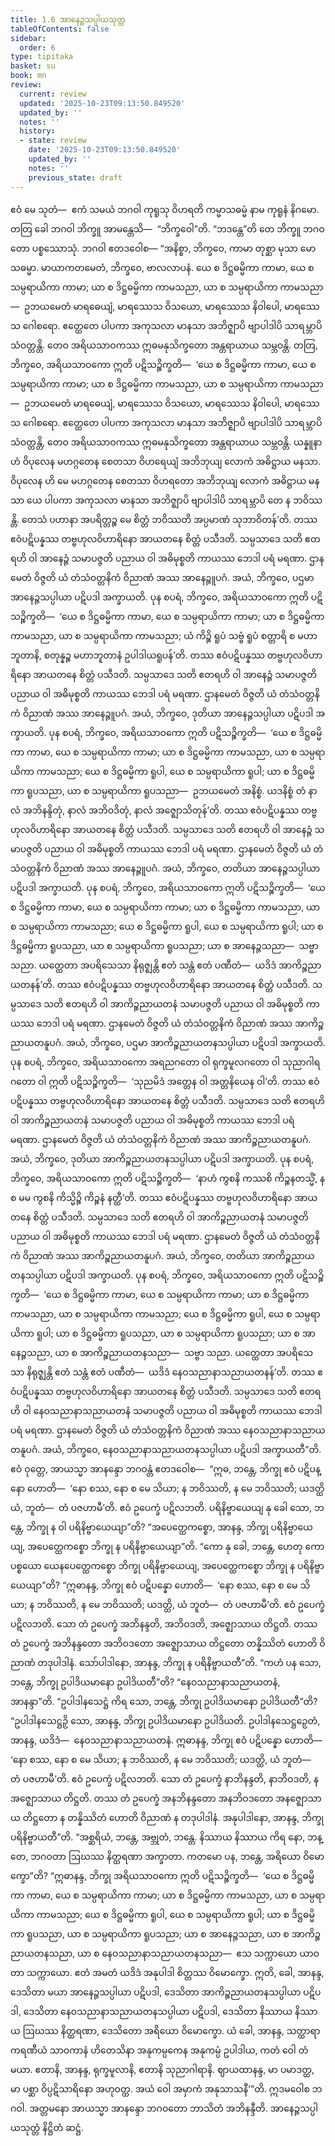 ```yaml
---
title: 1.6 အာနေဉ္ဇသပ္ပါယသုတ္တ
tableOfContents: false
sidebar:
  order: 6
type: tipitaka
basket: su
book: mn
review:
  current: review
  updated: '2025-10-23T09:13:50.849520'
  updated_by: ''
  notes: ''
  history:
  - state: review
    date: '2025-10-23T09:13:50.849520'
    updated_by: ''
    notes: ''
    previous_state: draft
---
```



<ReviewStatus review={frontmatter.review} showDetails={true} />

<HypothesisAnnotation frontmatter={frontmatter} />

<DynamicBreadcrumb />

<Division number="66" book="mn" e="ch" v="24" p="133">

<Paragraph number="137" book="mn">
ဧဝံ မေ သုတံ—  ဧကံ သမယံ ဘဂဝါ ကုရူသု ဝိဟရတိ ကမ္မာသဓမ္မံ နာမ ကုရူနံ နိဂမော. တတြ ခေါ ဘဂဝါ ဘိက္ခူ အာမန္တေသိ—  “ဘိက္ခဝေါ”တိ. “ဘဒန္တေ”တိ တေ ဘိက္ခူ ဘဂဝတော ပစ္စဿောသုံ. ဘဂဝါ ဧတဒဝေါစ—
</Paragraph>

<Paragraph number="138" book="mn">
“အနိစ္စာ, ဘိက္ခဝေ, ကာမာ တုစ္ဆာ မုသာ မောသဓမ္မာ. မာယာကတမေတံ, ဘိက္ခဝေ, ဗာလလာပနံ. ယေ စ ဒိဋ္ဌဓမ္မိကာ ကာမာ, ယေ စ သမ္ပရာယိကာ ကာမာ; ယာ စ ဒိဋ္ဌဓမ္မိကာ ကာမသညာ, ယာ စ သမ္ပရာယိကာ ကာမသညာ—  ဥဘယမေတံ မာရဓေယျံ, မာရဿေသ ဝိသယော, မာရဿေသ နိဝါပေါ, မာရဿေသ ဂေါစရော. ဧတ္ထေတေ ပါပကာ အကုသလာ မာနသာ အဘိဇ္ဈာပိ ဗျာပါဒါပိ သာရမ္ဘာပိ သံဝတ္တန္တိ. တေဝ အရိယသာဝကဿ ဣဓမနုသိက္ခတော အန္တရာယာယ သမ္ဘဝန္တိ. တတြ, ဘိက္ခဝေ, အရိယသာဝကော ဣတိ ပဋိသဉ္စိက္ခတိ—  ‘ယေ စ ဒိဋ္ဌဓမ္မိကာ ကာမာ, ယေ စ သမ္ပရာယိကာ ကာမာ; ယာ စ ဒိဋ္ဌဓမ္မိကာ ကာမသညာ, ယာ စ သမ္ပရာယိကာ ကာမသညာ—  ဥဘယမေတံ မာရဓေယျံ, မာရဿေသ ဝိသယော, မာရဿေသ နိဝါပေါ, မာရဿေသ ဂေါစရော. ဧတ္ထေတေ ပါပကာ အကုသလာ မာနသာ အဘိဇ္ဈာပိ ဗျာပါဒါပိ သာရမ္ဘာပိ သံဝတ္တန္တိ, တေဝ အရိယသာဝကဿ ဣဓမနုသိက္ခတော အန္တရာယာယ သမ္ဘဝန္တိ. ယန္နူနာဟံ ဝိပုလေန မဟဂ္ဂတေန စေတသာ ဝိဟရေယျံ အဘိဘုယျ လောကံ အဓိဋ္ဌာယ မနသာ. ဝိပုလေန ဟိ မေ မဟဂ္ဂတေန စေတသာ ဝိဟရတော အဘိဘုယျ လောကံ အဓိဋ္ဌာယ မနသာ ယေ ပါပကာ အကုသလာ မာနသာ အဘိဇ္ဈာပိ ဗျာပါဒါပိ သာရမ္ဘာပိ တေ န ဘဝိဿန္တိ. တေသံ ပဟာနာ အပရိတ္တဉ္စ မေ စိတ္တံ ဘဝိဿတိ အပ္ပမာဏံ သုဘာဝိတန်’တိ. တဿ ဧဝံပဋိပန္နဿ တဗ္ဗဟုလဝိဟာရိနော အာယတနေ စိတ္တံ ပသီဒတိ. သမ္ပသာဒေ သတိ ဧတရဟိ ဝါ အာနေဉ္ဇံ သမာပဇ္ဇတိ ပညာယ ဝါ အဓိမုစ္စတိ ကာယဿ ဘေဒါ ပရံ မရဏာ. ဌာနမေတံ ဝိဇ္ဇတိ ယံ တံသံဝတ္တနိကံ ဝိညာဏံ အဿ အာနေဉ္ဇူပဂံ. အယံ, ဘိက္ခဝေ, ပဌမာ အာနေဉ္ဇသပ္ပါယာ ပဋိပဒါ အက္ခာယတိ.
</Paragraph>

</Division>
<Division number="67" book="mn" e="ch" v="24" p="134">

<Paragraph number="139" book="mn">
ပုန စပရံ, ဘိက္ခဝေ, အရိယသာဝကော ဣတိ ပဋိသဉ္စိက္ခတိ—  ‘ယေ စ ဒိဋ္ဌဓမ္မိကာ ကာမာ, ယေ စ သမ္ပရာယိကာ ကာမာ; ယာ စ ဒိဋ္ဌဓမ္မိကာ ကာမသညာ, ယာ စ သမ္ပရာယိကာ ကာမသညာ; ယံ ကိဉ္စိ ရူပံ သဗ္ဗံ ရူပံ စတ္တာရိ စ မဟာဘူတာနိ, စတုန္နဉ္စ မဟာဘူတာနံ ဥပါဒါယရူပန်’တိ. တဿ ဧဝံပဋိပန္နဿ တဗ္ဗဟုလဝိဟာရိနော အာယတနေ စိတ္တံ ပသီဒတိ. သမ္ပသာဒေ သတိ ဧတရဟိ ဝါ အာနေဉ္ဇံ သမာပဇ္ဇတိ ပညာယ ဝါ အဓိမုစ္စတိ ကာယဿ ဘေဒါ ပရံ မရဏာ. ဌာနမေတံ ဝိဇ္ဇတိ ယံ တံသံဝတ္တနိကံ ဝိညာဏံ အဿ အာနေဉ္ဇူပဂံ. အယံ, ဘိက္ခဝေ, ဒုတိယာ အာနေဉ္ဇသပ္ပါယာ ပဋိပဒါ အက္ခာယတိ.
</Paragraph>

<Paragraph number="140" book="mn">
ပုန စပရံ, ဘိက္ခဝေ, အရိယသာဝကော ဣတိ ပဋိသဉ္စိက္ခတိ—  ‘ယေ စ ဒိဋ္ဌဓမ္မိကာ ကာမာ, ယေ စ သမ္ပရာယိကာ ကာမာ; ယာ စ ဒိဋ္ဌဓမ္မိကာ ကာမသညာ, ယာ စ သမ္ပရာယိကာ ကာမသညာ; ယေ စ ဒိဋ္ဌဓမ္မိကာ ရူပါ, ယေ စ သမ္ပရာယိကာ ရူပါ; ယာ စ ဒိဋ္ဌဓမ္မိကာ ရူပသညာ, ယာ စ သမ္ပရာယိကာ ရူပသညာ—  ဥဘယမေတံ အနိစ္စံ. ယဒနိစ္စံ တံ နာလံ အဘိနန္ဒိတုံ, နာလံ အဘိဝဒိတုံ, နာလံ အဇ္ဈောသိတုန်’တိ. တဿ ဧဝံပဋိပန္နဿ တဗ္ဗဟုလဝိဟာရိနော အာယတနေ စိတ္တံ ပသီဒတိ. သမ္ပသာဒေ သတိ ဧတရဟိ ဝါ အာနေဉ္ဇံ သမာပဇ္ဇတိ ပညာယ ဝါ အဓိမုစ္စတိ ကာယဿ ဘေဒါ ပရံ မရဏာ. ဌာနမေတံ ဝိဇ္ဇတိ ယံ တံသံဝတ္တနိကံ ဝိညာဏံ အဿ အာနေဉ္ဇူပဂံ. အယံ, ဘိက္ခဝေ, တတိယာ အာနေဉ္ဇသပ္ပါယာ ပဋိပဒါ အက္ခာယတိ.
</Paragraph>

</Division>
<Division number="68" book="mn" e="ch" v="24" p="135">

<Paragraph number="141" book="mn">
ပုန စပရံ, ဘိက္ခဝေ, အရိယသာဝကော ဣတိ ပဋိသဉ္စိက္ခတိ—  ‘ယေ စ ဒိဋ္ဌဓမ္မိကာ ကာမာ, ယေ စ သမ္ပရာယိကာ ကာမာ; ယာ စ ဒိဋ္ဌဓမ္မိကာ ကာမသညာ, ယာ စ သမ္ပရာယိကာ ကာမသညာ; ယေ စ ဒိဋ္ဌဓမ္မိကာ ရူပါ, ယေ စ သမ္ပရာယိကာ ရူပါ; ယာ စ ဒိဋ္ဌဓမ္မိကာ ရူပသညာ, ယာ စ သမ္ပရာယိကာ ရူပသညာ; ယာ စ အာနေဉ္ဇသညာ—  သဗ္ဗာ သညာ. ယတ္ထေတာ အပရိသေသာ နိရုဇ္ဈန္တိ ဧတံ သန္တံ ဧတံ ပဏီတံ—  ယဒိဒံ အာကိဉ္စညာယတနန်’တိ. တဿ ဧဝံပဋိပန္နဿ တဗ္ဗဟုလဝိဟာရိနော အာယတနေ စိတ္တံ ပသီဒတိ. သမ္ပသာဒေ သတိ ဧတရဟိ ဝါ အာကိဉ္စညာယတနံ သမာပဇ္ဇတိ ပညာယ ဝါ အဓိမုစ္စတိ ကာယဿ ဘေဒါ ပရံ မရဏာ. ဌာနမေတံ ဝိဇ္ဇတိ ယံ တံသံဝတ္တနိကံ ဝိညာဏံ အဿ အာကိဉ္စညာယတနူပဂံ. အယံ, ဘိက္ခဝေ, ပဌမာ အာကိဉ္စညာယတနသပ္ပါယာ ပဋိပဒါ အက္ခာယတိ.
</Paragraph>

</Division>
<Division number="69" book="mn" e="ch" v="24" p="136">

<Paragraph number="142" book="mn">
ပုန စပရံ, ဘိက္ခဝေ, အရိယသာဝကော အရညဂတော ဝါ ရုက္ခမူလဂတော ဝါ သုညာဂါရဂတော ဝါ ဣတိ ပဋိသဉ္စိက္ခတိ—  ‘သုညမိဒံ အတ္တေန ဝါ အတ္တနိယေန ဝါ’တိ. တဿ ဧဝံပဋိပန္နဿ တဗ္ဗဟုလဝိဟာရိနော အာယတနေ စိတ္တံ ပသီဒတိ. သမ္ပသာဒေ သတိ ဧတရဟိ ဝါ အာကိဉ္စညာယတနံ သမာပဇ္ဇတိ ပညာယ ဝါ အဓိမုစ္စတိ ကာယဿ ဘေဒါ ပရံ မရဏာ. ဌာနမေတံ ဝိဇ္ဇတိ ယံ တံသံဝတ္တနိကံ ဝိညာဏံ အဿ အာကိဉ္စညာယတနူပဂံ. အယံ, ဘိက္ခဝေ, ဒုတိယာ အာကိဉ္စညာယတနသပ္ပါယာ ပဋိပဒါ အက္ခာယတိ.
</Paragraph>

</Division>
<Division number="70" book="mn" e="ch" v="24" p="140">

<Paragraph number="143" book="mn">
ပုန စပရံ, ဘိက္ခဝေ, အရိယသာဝကော ဣတိ ပဋိသဉ္စိက္ခတိ—  ‘နာဟံ ကွစနိ ကဿစိ ကိဉ္စနတသ္မိံ, န စ မမ ကွစနိ ကိသ္မိဉ္စိ ကိဉ္စနံ နတ္ထီ’တိ. တဿ ဧဝံပဋိပန္နဿ တဗ္ဗဟုလဝိဟာရိနော အာယတနေ စိတ္တံ ပသီဒတိ. သမ္ပသာဒေ သတိ ဧတရဟိ ဝါ အာကိဉ္စညာယတနံ သမာပဇ္ဇတိ ပညာယ ဝါ အဓိမုစ္စတိ ကာယဿ ဘေဒါ ပရံ မရဏာ. ဌာနမေတံ ဝိဇ္ဇတိ ယံ တံသံဝတ္တနိကံ ဝိညာဏံ အဿ အာကိဉ္စညာယတနူပဂံ. အယံ, ဘိက္ခဝေ, တတိယာ အာကိဉ္စညာယတနသပ္ပါယာ ပဋိပဒါ အက္ခာယတိ.
</Paragraph>

<Paragraph number="144" book="mn">
ပုန စပရံ, ဘိက္ခဝေ, အရိယသာဝကော ဣတိ ပဋိသဉ္စိက္ခတိ—  ‘ယေ စ ဒိဋ္ဌဓမ္မိကာ ကာမာ, ယေ စ သမ္ပရာယိကာ ကာမာ; ယာ စ ဒိဋ္ဌဓမ္မိကာ ကာမသညာ, ယာ စ သမ္ပရာယိကာ ကာမသညာ; ယေ စ ဒိဋ္ဌဓမ္မိကာ ရူပါ, ယေ စ သမ္ပရာယိကာ ရူပါ; ယာ စ ဒိဋ္ဌဓမ္မိကာ ရူပသညာ, ယာ စ သမ္ပရာယိကာ ရူပသညာ; ယာ စ အာနေဉ္ဇသညာ, ယာ စ အာကိဉ္စညာယတနသညာ—  သဗ္ဗာ သညာ. ယတ္ထေတာ အပရိသေသာ နိရုဇ္ဈန္တိ ဧတံ သန္တံ ဧတံ ပဏီတံ—  ယဒိဒံ နေဝသညာနာသညာယတနန်’တိ. တဿ ဧဝံပဋိပန္နဿ တဗ္ဗဟုလဝိဟာရိနော အာယတနေ စိတ္တံ ပသီဒတိ. သမ္ပသာဒေ သတိ ဧတရဟိ ဝါ နေဝသညာနာသညာယတနံ သမာပဇ္ဇတိ ပညာယ ဝါ အဓိမုစ္စတိ ကာယဿ ဘေဒါ ပရံ မရဏာ. ဌာနမေတံ ဝိဇ္ဇတိ ယံ တံသံဝတ္တနိကံ ဝိညာဏံ အဿ နေဝသညာနာသညာယတနူပဂံ. အယံ, ဘိက္ခဝေ, နေဝသညာနာသညာယတနသပ္ပါယာ ပဋိပဒါ အက္ခာယတီ”တိ.
</Paragraph>

</Division>
<Division number="71" book="mn" e="ch" v="24" p="141">

<Paragraph number="145" book="mn">
ဧဝံ ဝုတ္တေ, အာယသ္မာ အာနန္ဒော ဘဂဝန္တံ ဧတဒဝေါစ—  “ဣဓ, ဘန္တေ, ဘိက္ခု ဧဝံ ပဋိပန္နော ဟောတိ—  ‘နော စဿ, နော စ မေ သိယာ; န ဘဝိဿတိ, န မေ ဘဝိဿတိ; ယဒတ္ထိ ယံ, ဘူတံ—  တံ ပဇဟာမီ’တိ. ဧဝံ ဥပေက္ခံ ပဋိလဘတိ. ပရိနိဗ္ဗာယေယျ နု ခေါ သော, ဘန္တေ, ဘိက္ခု န ဝါ ပရိနိဗ္ဗာယေယျာ”တိ? “အပေတ္ထေကစ္စော, အာနန္ဒ, ဘိက္ခု ပရိနိဗ္ဗာယေယျ, အပေတ္ထေကစ္စော ဘိက္ခု န ပရိနိဗ္ဗာယေယျာ”တိ. “ကော နု ခေါ, ဘန္တေ, ဟေတု ကော ပစ္စယော ယေနပေတ္ထေကစ္စော ဘိက္ခု ပရိနိဗ္ဗာယေယျ, အပေတ္ထေကစ္စော ဘိက္ခု န ပရိနိဗ္ဗာယေယျာ”တိ? “ဣဓာနန္ဒ, ဘိက္ခု ဧဝံ ပဋိပန္နော ဟောတိ—  ‘နော စဿ, နော စ မေ သိယာ; န ဘဝိဿတိ, န မေ ဘဝိဿတိ; ယဒတ္ထိ, ယံ ဘူတံ—  တံ ပဇဟာမီ’တိ. ဧဝံ ဥပေက္ခံ ပဋိလဘတိ. သော တံ ဥပေက္ခံ အဘိနန္ဒတိ, အဘိဝဒတိ, အဇ္ဈောသာယ တိဋ္ဌတိ. တဿ တံ ဥပေက္ခံ အဘိနန္ဒတော အဘိဝဒတော အဇ္ဈောသာယ တိဋ္ဌတော တန္နိဿိတံ ဟောတိ ဝိညာဏံ တဒုပါဒါနံ. သော်ပါဒါနော, အာနန္ဒ, ဘိက္ခု န ပရိနိဗ္ဗာယတီ”တိ. “ကဟံ ပန သော, ဘန္တေ, ဘိက္ခု ဥပါဒိယမာနော ဥပါဒိယတီ”တိ? “နေဝသညာနာသညာယတနံ, အာနန္ဒာ”တိ. “ဥပါဒါနသေဋ္ဌံ ကိရ သော, ဘန္တေ, ဘိက္ခု ဥပါဒိယမာနော ဥပါဒိယတီ”တိ? “ဥပါဒါနသေဋ္ဌဉှိ သော, အာနန္ဒ, ဘိက္ခု ဥပါဒိယမာနော ဥပါဒိယတိ. ဥပါဒါနသေဋ္ဌဉှေတံ, အာနန္ဒ, ယဒိဒံ—  နေဝသညာနာသညာယတနံ.
</Paragraph>

</Division>
<Division number="72" book="mn" e="ch" v="24" p="141">

<Paragraph number="146" book="mn">
ဣဓာနန္ဒ, ဘိက္ခု ဧဝံ ပဋိပန္နော ဟောတိ—  ‘နော စဿ, နော စ မေ သိယာ; န ဘဝိဿတိ, န မေ ဘဝိဿတိ; ယဒတ္ထိ, ယံ ဘူတံ—  တံ ပဇဟာမီ’တိ. ဧဝံ ဥပေက္ခံ ပဋိလဘတိ. သော တံ ဥပေက္ခံ နာဘိနန္ဒတိ, နာဘိဝဒတိ, န အဇ္ဈောသာယ တိဋ္ဌတိ. တဿ တံ ဥပေက္ခံ အနဘိနန္ဒတော အနဘိဝဒတော အနဇ္ဈောသာယ တိဋ္ဌတော န တန္နိဿိတံ ဟောတိ ဝိညာဏံ န တဒုပါဒါနံ. အနုပါဒါနော, အာနန္ဒ, ဘိက္ခု ပရိနိဗ္ဗာယတီ”တိ.
</Paragraph>

</Division>
<Division number="73" book="mn" e="ch" v="24" p="143">

<Paragraph number="147" book="mn">
“အစ္ဆရိယံ, ဘန္တေ, အဗ္ဘုတံ, ဘန္တေ. နိဿာယ နိဿာယ ကိရ နော, ဘန္တေ, ဘဂဝတာ ဩဃဿ နိတ္ထရဏာ အက္ခာတာ. ကတမော ပန, ဘန္တေ, အရိယော ဝိမောက္ခော”တိ? “ဣဓာနန္ဒ, ဘိက္ခု အရိယသာဝကော ဣတိ ပဋိသဉ္စိက္ခတိ—  ‘ယေ စ ဒိဋ္ဌဓမ္မိကာ ကာမာ, ယေ စ သမ္ပရာယိကာ ကာမာ; ယာ စ ဒိဋ္ဌဓမ္မိကာ ကာမသညာ, ယာ စ သမ္ပရာယိကာ ကာမသညာ; ယေ စ ဒိဋ္ဌဓမ္မိကာ ရူပါ, ယေ စ သမ္ပရာယိကာ ရူပါ; ယာ စ ဒိဋ္ဌဓမ္မိကာ ရူပသညာ, ယာ စ သမ္ပရာယိကာ ရူပသညာ; ယာ စ အာနေဉ္ဇသညာ, ယာ စ အာကိဉ္စညာယတနသညာ, ယာ စ နေဝသညာနာသညာယတနသညာ—  ဧသ သက္ကာယော ယာဝတာ သက္ကာယော. ဧတံ အမတံ ယဒိဒံ အနုပါဒါ စိတ္တဿ ဝိမောက္ခော. ဣတိ, ခေါ, အာနန္ဒ, ဒေသိတာ မယာ အာနေဉ္ဇသပ္ပါယာ ပဋိပဒါ, ဒေသိတာ အာကိဉ္စညာယတနသပ္ပါယာ ပဋိပဒါ, ဒေသိတာ နေဝသညာနာသညာယတနသပ္ပါယာ ပဋိပဒါ, ဒေသိတာ နိဿာယ နိဿာယ ဩဃဿ နိတ္ထရဏာ, ဒေသိတော အရိယော ဝိမောက္ခော. ယံ ခေါ, အာနန္ဒ, သတ္ထာရာ ကရဏီယံ သာဝကာနံ ဟိတေသိနာ အနုကမ္ပကေန အနုကမ္ပံ ဥပါဒါယ, ကတံ ဝေါ တံ မယာ. ဧတာနိ, အာနန္ဒ, ရုက္ခမူလာနိ, ဧတာနိ သုညာဂါရာနိ. ဈာယထာနန္ဒ, မာ ပမာဒတ္ထ, မာ ပစ္ဆာ ဝိပ္ပဋိသာရိနော အဟုဝတ္ထ. အယံ ဝေါ အမှာကံ အနုသာသနီ’”တိ.
</Paragraph>

<Paragraph number="148" book="mn">
ဣဒမဝေါစ ဘဂဝါ. အတ္တမနော အာယသ္မာ အာနန္ဒော ဘဂဝတော ဘာသိတံ အဘိနန္ဒီတိ.

</Paragraph>
</Division>

<Paragraph number="149" type="center" book="mn">
အာနေဉ္ဇသပ္ပါယသုတ္တံ နိဋ္ဌိတံ ဆဋ္ဌံ.
</Paragraph>